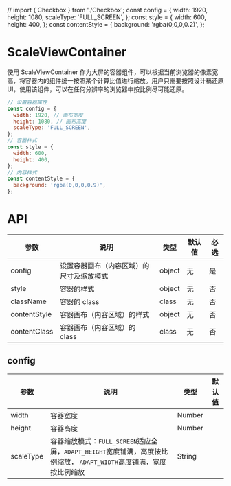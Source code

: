 // import { Checkbox } from './Checkbox';
const config = {
  width: 1920,
  height: 1080,
  scaleType: 'FULL_SCREEN',
};
const style = {
  width: 600,
  height: 400,
};
const contentStyle = {
  background: 'rgba(0,0,0,0.2)',
};

<Meta title="组件|ScaleView" />

# ScaleViewContainer

使用 ScaleViewContainer 作为大屏的容器组件，可以根据当前浏览器的像素宽高，将容器内的组件统一按照某个计算比值进行缩放。用户只需要按照设计稿还原 UI，使用该组件，可以在任何分辨率的浏览器中按比例尽可能还原。

```javascript
// 设置容器属性
const config = {
  width: 1920, // 画布宽度
  height: 1080, // 画布高度
  scaleType: 'FULL_SCREEN',
};
// 容器样式
const style = {
  width: 600,
  height: 400,
};
// 内容样式
const contentStyle = {
  background: 'rgba(0,0,0,0.9)',
};
```

<Preview>
  <Story name="ScaleViewContainer" height="400px">
    <ScaleView.ScaleViewContainer
      config={config}
      style={style}
      contentStyle={contentStyle}
    ></ScaleView.ScaleViewContainer>
  </Story>
</Preview>

# API

| 参数         | 说明                                     | 类型   | 默认值 | 必选 |
| ------------ | ---------------------------------------- | ------ | ------ | ---- |
| config       | 设置容器画布（内容区域）的尺寸及缩放模式 | object | 无     | 是   |
| style        | 容器的样式                               | object | 无     | 否   |
| className    | 容器的 class                             | class  | 无     | 否   |
| contentStyle | 容器画布（内容区域）的样式               | object | 无     | 否   |
| contentClass | 容器画布（内容区域）的 class             | class  | 无     | 否   |

## config

| 参数      | 说明                                                                                                                                                 | 类型   | 默认值 |
| --------- | ---------------------------------------------------------------------------------------------------------------------------------------------------- | ------ | ------ |
| width     | 容器宽度                                                                                                                                             | Number |        |
| height    | 容器高度                                                                                                                                             | Number |        |
| scaleType | 容器缩放模式：<code>FULL_SCREEN</code>适应全屏，<code>ADAPT_HEIGHT</code>宽度铺满，高度按比例缩放， <code>ADAPT_WIDTH</code>高度铺满，宽度按比例缩放 | String |        |
